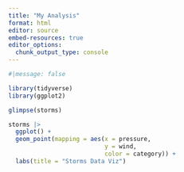 ```yaml
---
title: "My Analysis"
format: html
editor: source
embed-resources: true 
editor_options: 
  chunk_output_type: console
---
```


```r

#|message: false

library(tidyverse)
library(ggplot2)

glimpse(storms)

storms |>
  ggplot() +
  geom_point(mapping = aes(x = pressure, 
                           y = wind, 
                           color = category)) +
  labs(title = "Storms Data Viz")

```

